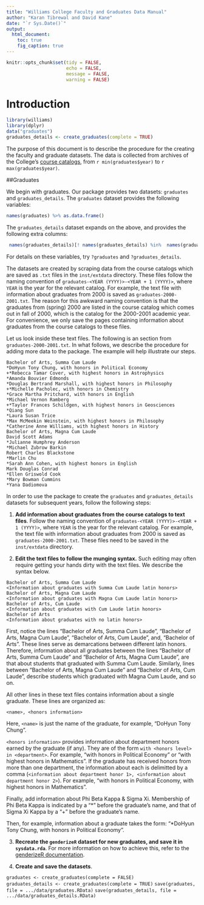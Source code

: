 ```yaml
---
title: "Williams College Faculty and Graduates Data Manual"
author: "Karan Tibrewal and David Kane"
date: "`r Sys.Date()`"
output:
  html_document:
    toc: true
    fig_caption: true
---
```



```r
knitr::opts_chunk$set(tidy = FALSE,
                      echo = FALSE, 
                      message = FALSE, 
                      warning = FALSE)
```


# Introduction

```r
library(williams)
library(dplyr)
data("graduates")
graduates_details <- create_graduates(complete = TRUE)
```

The purpose of this document is to describe the procedure for the creating the faculty and graduate datasets. The data is collected from archives of the College's [course catalogs](https://catalog.williams.edu/archive/), from `r min(graduates$year)` to `r max(graduates$year)`. 

##Graduates

We begin with graduates. Our package provides two datasets: `graduates` and `graduates_details`. The `graduates` dataset provides the following variables: 

```r
names(graduates) %>% as.data.frame()
```

The `graduates_details` dataset expands on the above, and provides the following extra columns: 

```r
 names(graduates_details)[! names(graduates_details) %in%  names(graduates)] %>% as.data.frame()
```

For details on these variables, try `?graduates` and `?graduates_details`.    

The datasets are created by scraping data from the course catalogs which are saved as `.txt` files in the `inst/extdata` directory. 
These files follow the naming convention of `graduates-<YEAR (YYYY)>-<YEAR + 1 (YYYY)>`, where `YEAR` is the year 
for the relevant catalog. For example, the text file with information about graduates from 2000 is saved 
as `graduates-2000-2001.txt`. The reason for this awkward naming convention is that the graduates from (spring) 2000 are 
listed in the course catalog which comes out in fall of 2000, which is the catalog for the 2000-2001 academic year. 
For convenience, we only save the pages containing information about graduates from the course catalogs to these files. 

Let us look inside these text files. The following is an section from `graduates-2000-2001.txt`. In what follows, we describe the procedure for adding more data to the package. The example will help illustrate our steps. 

```
Bachelor of Arts, Summa Cum Laude
*DoHyun Tony Chung, with honors in Political Economy
+*Rebecca Tamar Cover, with highest honors in Astrophysics
*Amanda Bouvier Edmonds
*Douglas Bertrand Marshall, with highest honors in Philosophy
+*Michelle Pacholec, with honors in Chemistry
*Grace Martha Pritchard, with honors in English
*Michael Vernon Ramberg
+*Taylor Frances Schildgen, with highest honors in Geosciences
*Qiang Sun
*Laura Susan Trice
*Max McMeekin Weinstein, with highest honors in Philosophy
*Catherine Anne Williams, with highest honors in History
Bachelor of Arts, Magna Cum Laude
David Scott Adams
*Julianne Humphrey Anderson
*Michael Zubrow Barkin
Robert Charles Blackstone
*Marlin Chu
*Sarah Ann Cohen, with highest honors in English
Mark Douglas Conrad
*Ellen Griswold Cook
*Mary Bowman Cummins
*Yana Dadiomova
```



In order to use the package to create the `graduates` and `graduates_details` datasets for subsequent years, follow the following steps: 

1. **Add information about graduates from the course catalogs to text files**. Follow the naming convention of `graduates-<YEAR (YYYY)>-<YEAR + 1 (YYYY)>`, where `YEAR` is the year for the relevant catalog. For example, the text file with information about graduates from 2000 is saved as `graduates-2000-2001.txt`. These files need to be saved in the `inst/extdata` directory.        

2. **Edit the text files to follow the munging syntax.** Such editing may often require getting your hands dirty with the text files. We describe the syntax below. 

```
Bachelor of Arts, Summa Cum Laude
<Information about graduates with Summa Cum Laude latin honors> 
Bachelor of Arts, Magna Cum Laude
<Information about graduates with Magna Cum Laude latin honors> 
Bachelor of Arts, Cum Laude
<Information about graduates with Cum Laude latin honors> 
Bachelor of Arts
<Information about graduates with no latin honors> 
```

First, notice the lines "Bachelor of Arts, Summa Cum Laude", "Bachelor of Arts, Magna Cum Laude", "Bachelor of Arts, Cum Laude", and, "Bachelor of Arts". These lines serve as demarcations between different latin honors. Therefore, information about all graduates between the lines "Bachelor of Arts, Summa Cum Laude" and "Bachelor of Arts, Magna Cum Laude", are that about students that graduated with Summa Cum Laude. Similarly, lines between "Bachelor of Arts, Magna Cum Laude" and "Bachelor of Arts, Cum Laude", describe students which graduated with Magna Cum Laude, and so on. 

All other lines in these text files contains information about a single graduate. These lines are organized as: 

```
<name>, <honors information>
```

Here, `<name>` is just the name of the graduate, for example, "DoHyun Tony Chung".     

`<honors information>` provides information about department honors earned by the graduate (if any). They are of the form `with <honors level> in <department>`. For example, "with honors in Political Economy" or "with highest honors in Mathematics". If the graduate has received honors from more than one department, the information about each is delimitted by a comma (`<information about department honor 1>, <information about department honor 2>`). For example, "with honors in Political Economy, with highest honors in Mathematics".      

Finally, add information about Phi Beta Kappa & Sigma Xi. Membership of Phi Beta Kappa is indicated by a "*" before the graduate's name, and that of Sigma Xi Kappa by a "+" before the graduate's name. 

Then, for example, information about a graduate takes the form: "*DoHyun Tony Chung, with honors in Political Economy". 

3. **Recreate the `genderizeR` dataset for new graduates, and save it in `sysdata.rda`**. For more information on how to achieve this, refer to the [genderizeR documentation](https://cran.r-project.org/web/packages/genderizeR/genderizeR.pdf).       

4. **Create and save the datasets**.  

`graduates <- create_graduates(complete = FALSE)`             
`graduates_details <- create_graduates(complete = TRUE)`
`save(graduates, file = .../data/graduates.RData)`
`save(graduates_details, file = .../data/graduates_details.RData)`




 


